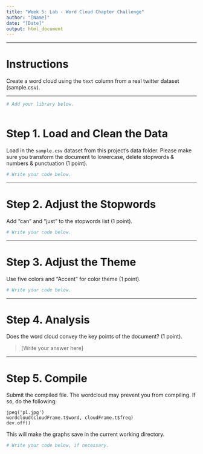 ---
title: "Week 5: Lab - Word Cloud Chapter Challenge"
author: "[Name]"
date: "[Date]"
output: html_document
---

---

# Instructions
Create a word cloud using the `text` column from a real twitter dataset 
(sample.csv).

---

```{r setup, message = FALSE}
# Add your library below.



```

# Step 1. Load and Clean the Data
Load in the `sample.csv` dataset from this project's data folder. 
Please make sure you transform the document to lowercase, delete stopwords & numbers & punctuation (1 point).

```{r, "Step 1"}
# Write your code below.


```

---

# Step 2. Adjust the Stopwords
Add "can" and "just" to the stopwords list (1 point). 

```{r, "Step 2"}
# Write your code below.


```

---

# Step 3. Adjust the Theme
Use five colors and "Accent" for color theme (1 point).

```{r, "Step 3"}
# Write your code below.


```

---

# Step 4. Analysis
Does the word cloud convey the key points of the document? (1 point). 


> [Write your answer here]

---

# Step 5. Compile
Submit the compiled file. 
The wordcloud may prevent you from compiling. If so, do the following: 

```
jpeg('p1.jpg')  
wordcloud(cloudFrame.t$word, cloudFrame.t$freq)  
dev.off()
```
This will make the graphs save in the current working directory. 

```{r, "Step 5"}
# Write your code below, if necessary.


```